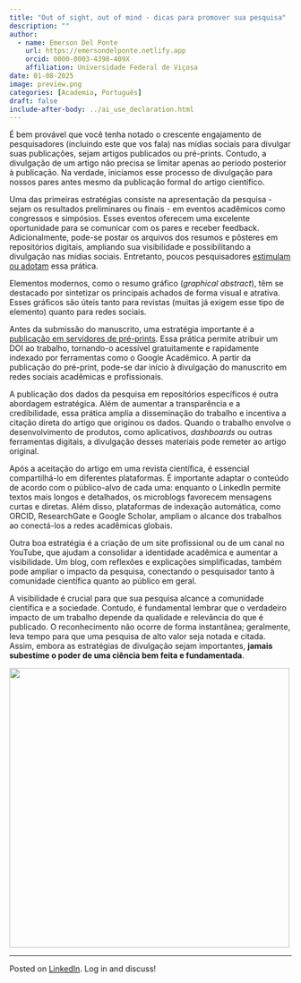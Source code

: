 ```yaml
---
title: "Out of sight, out of mind - dicas para promover sua pesquisa"
description: ""
author:
  - name: Emerson Del Ponte
    url: https://emersondelponte.netlify.app
    orcid: 0000-0003-4398-409X
    affiliation: Universidade Federal de Viçosa
date: 01-08-2025
image: preview.png
categories: [Academia, Português] 
draft: false 
include-after-body: ../ai_use_declaration.html
---
```


É bem provável que você tenha notado o crescente engajamento de pesquisadores (incluindo este que vos fala) nas mídias sociais para divulgar suas publicações, sejam artigos publicados ou pré-prints. Contudo, a divulgação de um artigo não precisa se limitar apenas ao período posterior à publicação. Na verdade, iniciamos esse processo de divulgação para nossos pares antes mesmo da publicação formal do artigo científico.

Uma das primeiras estratégias consiste na apresentação da pesquisa - sejam os resultados preliminares ou finais - em eventos acadêmicos como congressos e simpósios. Esses eventos oferecem uma excelente oportunidade para se comunicar com os pares e receber feedback. Adicionalmente, pode-se postar os arquivos dos resumos e pôsteres em repositórios digitais, ampliando sua visibilidade e possibilitando a divulgação nas mídias sociais. Entretanto, poucos pesquisadores [estimulam ou adotam](https://kamounlab.medium.com/why-you-should-publish-your-posters-c4505b72f329) essa prática.

Elementos modernos, como o resumo gráfico (*graphical abstract*), têm se destacado por sintetizar os principais achados de forma visual e atrativa. Esses gráficos são úteis tanto para revistas (muitas já exigem esse tipo de elemento) quanto para redes sociais.

Antes da submissão do manuscrito, uma estratégia importante é a [publicação em servidores de pré-prints](https://emersondelponte.netlify.app/posts/2025-01-02-pre-prints/). Essa prática permite atribuir um DOI ao trabalho, tornando-o acessível gratuitamente e rapidamente indexado por ferramentas como o Google Acadêmico. A partir da publicação do pré-print, pode-se dar início à divulgação do manuscrito em redes sociais acadêmicas e profissionais.

A publicação dos dados da pesquisa em repositórios específicos é outra abordagem estratégica. Além de aumentar a transparência e a credibilidade, essa prática amplia a disseminação do trabalho e incentiva a citação direta do artigo que originou os dados. Quando o trabalho envolve o desenvolvimento de produtos, como aplicativos, *dashboards* ou outras ferramentas digitais, a divulgação desses materiais pode remeter ao artigo original.

Após a aceitação do artigo em uma revista científica, é essencial compartilhá-lo em diferentes plataformas. É importante adaptar o conteúdo de acordo com o público-alvo de cada uma: enquanto o LinkedIn permite textos mais longos e detalhados, os microblogs favorecem mensagens curtas e diretas. Além disso, plataformas de indexação automática, como ORCID, ResearchGate e Google Scholar, ampliam o alcance dos trabalhos ao conectá-los a redes acadêmicas globais.

Outra boa estratégia é a criação de um site profissional ou de um canal no YouTube, que ajudam a consolidar a identidade acadêmica e aumentar a visibilidade. Um blog, com reflexões e explicações simplificadas, também pode ampliar o impacto da pesquisa, conectando o pesquisador tanto à comunidade científica quanto ao público em geral.

A visibilidade é crucial para que sua pesquisa alcance a comunidade científica e a sociedade. Contudo, é fundamental lembrar que o verdadeiro impacto de um trabalho depende da qualidade e relevância do que é publicado. O reconhecimento não ocorre de forma instantânea; geralmente, leva tempo para que uma pesquisa de alto valor seja notada e citada. Assim, embora as estratégias de divulgação sejam importantes, **jamais subestime o poder de uma ciência bem feita e fundamentada**.

![](preview.png){fig-align="center" width="500"}

------------------------------------------------------------------------

Posted on [LinkedIn](https://www.linkedin.com/posts/emerson-m-del-ponte-61678ba1_out-of-sight-out-of-mind-dicas-para-promover-activity-7282885407891992576-_BQb?utm_source=share&utm_medium=member_desktop). Log in and discuss!
